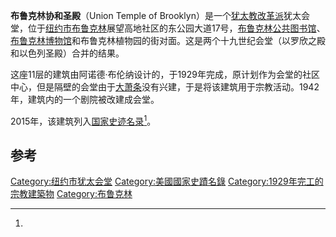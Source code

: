 {{Infobox NRHP
  | name = 布鲁克林协和圣殿
  | image = Union Temple glint Eastern Pkwy jeh.jpg
  | location= [[布鲁克林|布鲁克林]]东公园大道17号
  | coordinates = {{coord|40|40|24|N|73|58|4.5|W|region:US_type:landmark|display=inline,title}}
| locmapin = New York City#New York#USA
  | built = {{Start date|1929}}
  | architect = 阿诺德·布伦纳
  | architecture = 古典复兴
  | added = 2015年5月18日
  | refnum = 15000232<ref name="nps">{{cite web|url=http://www.nps.gov/nr/listings/20150529.htm|title=National Register of Historic Places Listings|date=2015-05-29|work=Weekly List of Actions Taken on Properties: 5/18/15 through 5/22/15|publisher=National Park Service|access-date=2017-01-23|archive-date=2018-07-06|archive-url=https://web.archive.org/web/20180706104420/https://www.nps.gov/nr/listings/20150529.htm|dead-url=no}}</ref>
}}
'''布鲁克林协和圣殿'''（Union Temple of Brooklyn）是一个[[犹太教改革派|犹太教改革派]]犹太会堂，位于[[纽约市|纽约市]][[布鲁克林|布鲁克林]]展望高地社区的东公园大道17号，[[布鲁克林公共图书馆|布鲁克林公共图书馆]]、[[布鲁克林博物馆|布鲁克林博物馆]]和布鲁克林植物园的街对面。这是两个十九世纪会堂（以罗欣之殿和以色列圣殿）合并的结果。

这座11层的建筑由阿诺德·布伦纳设计的，于1929年完成，原计划作为会堂的社区中心，但是隔壁的会堂由于[[大萧条|大萧条]]没有兴建，于是将该建筑用于宗教活动。1942年，建筑内的一个剧院被改建成会堂。

2015年，该建筑列入[[国家史迹名录|国家史迹名录]]<ref name="nps"/>。

==参考==
{{reflist}}
[[Category:纽约市犹太会堂|Category:纽约市犹太会堂]]
[[Category:美國國家史蹟名錄|Category:美國國家史蹟名錄]]
[[Category:1929年完工的宗教建築物|Category:1929年完工的宗教建築物]]
[[Category:布鲁克林|Category:布鲁克林]]